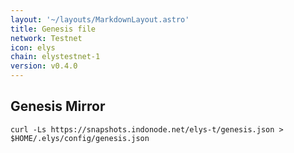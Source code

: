 ```yaml
---
layout: '~/layouts/MarkdownLayout.astro'
title: Genesis file
network: Testnet
icon: elys
chain: elystestnet-1
version: v0.4.0
---
```

## Genesis Mirror

```
curl -Ls https://snapshots.indonode.net/elys-t/genesis.json > $HOME/.elys/config/genesis.json
```